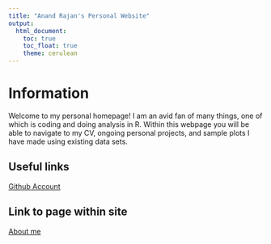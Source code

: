 ```yaml
---
title: "Anand Rajan's Personal Website"
output: 
  html_document:
    toc: true
    toc_float: true
    theme: cerulean
---
```


# Information

Welcome to my personal homepage! I am an avid fan of many things, one of which is coding and doing analysis in R. Within this webpage you will be able to navigate to my CV, ongoing personal projects, and sample plots I have made using existing data sets.



## Useful links


[Github Account](https://github.com/arajann)


## Link to page within site

[About me](about.Rmd)
